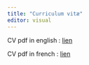 ```yaml
---
title: "Curriculum vitæ"
editor: visual
---
```


CV pdf in english : [lien](cv_pdf/CV_AM_EN.pdf)

CV pdf in french : [lien](cv_pdf/CV_AM_FR.pdf)
